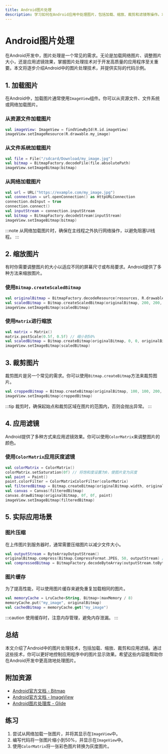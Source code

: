 ```yaml
---
title: Android图片处理
description: 学习如何在Android应用中处理图片，包括加载、缩放、裁剪和滤镜等操作。本文适合初学者，提供详细的代码示例和实际应用场景。
---
```


# Android图片处理

在Android开发中，图片处理是一个常见的需求。无论是加载网络图片、调整图片大小，还是应用滤镜效果，掌握图片处理技术对于开发高质量的应用程序至关重要。本文将逐步介绍Android中的图片处理技术，并提供实际的代码示例。

## 1. 加载图片

在Android中，加载图片通常使用`ImageView`组件。你可以从资源文件、文件系统或网络加载图片。

### 从资源文件加载图片

```kotlin
val imageView: ImageView = findViewById(R.id.imageView)
imageView.setImageResource(R.drawable.my_image)
```

### 从文件系统加载图片

```kotlin
val file = File("/sdcard/Download/my_image.jpg")
val bitmap = BitmapFactory.decodeFile(file.absolutePath)
imageView.setImageBitmap(bitmap)
```

### 从网络加载图片

```kotlin
val url = URL("https://example.com/my_image.jpg")
val connection = url.openConnection() as HttpURLConnection
connection.doInput = true
connection.connect()
val inputStream = connection.inputStream
val bitmap = BitmapFactory.decodeStream(inputStream)
imageView.setImageBitmap(bitmap)
```

:::note
从网络加载图片时，确保在主线程之外执行网络操作，以避免阻塞UI线程。
:::

## 2. 缩放图片

有时你需要调整图片的大小以适应不同的屏幕尺寸或布局要求。Android提供了多种方法来缩放图片。

### 使用`Bitmap.createScaledBitmap`

```kotlin
val originalBitmap = BitmapFactory.decodeResource(resources, R.drawable.my_image)
val scaledBitmap = Bitmap.createScaledBitmap(originalBitmap, 200, 200, true)
imageView.setImageBitmap(scaledBitmap)
```

### 使用`Matrix`进行缩放

```kotlin
val matrix = Matrix()
matrix.postScale(0.5f, 0.5f) // 缩小到50%
val scaledBitmap = Bitmap.createBitmap(originalBitmap, 0, 0, originalBitmap.width, originalBitmap.height, matrix, true)
imageView.setImageBitmap(scaledBitmap)
```

## 3. 裁剪图片

裁剪图片是另一个常见的需求。你可以使用`Bitmap.createBitmap`方法来裁剪图片。

```kotlin
val croppedBitmap = Bitmap.createBitmap(originalBitmap, 100, 100, 200, 200)
imageView.setImageBitmap(croppedBitmap)
```

:::tip
裁剪时，确保起始点和裁剪区域在图片的范围内，否则会抛出异常。
:::

## 4. 应用滤镜

Android提供了多种方式来应用滤镜效果。你可以使用`ColorMatrix`来调整图片的颜色。

### 使用`ColorMatrix`应用灰度滤镜

```kotlin
val colorMatrix = ColorMatrix()
colorMatrix.setSaturation(0f) // 将饱和度设置为0，使图片变为灰度
val paint = Paint()
paint.colorFilter = ColorMatrixColorFilter(colorMatrix)
val filteredBitmap = Bitmap.createBitmap(originalBitmap.width, originalBitmap.height, Bitmap.Config.ARGB_8888)
val canvas = Canvas(filteredBitmap)
canvas.drawBitmap(originalBitmap, 0f, 0f, paint)
imageView.setImageBitmap(filteredBitmap)
```

## 5. 实际应用场景

### 图片压缩

在上传图片到服务器时，通常需要压缩图片以减少文件大小。

```kotlin
val outputStream = ByteArrayOutputStream()
originalBitmap.compress(Bitmap.CompressFormat.JPEG, 50, outputStream) // 压缩质量为50%
val compressedBitmap = BitmapFactory.decodeByteArray(outputStream.toByteArray(), 0, outputStream.size())
```

### 图片缓存

为了提高性能，可以使用图片缓存来避免重复加载相同的图片。

```kotlin
val memoryCache = LruCache<String, Bitmap>(maxMemory / 8)
memoryCache.put("my_image", originalBitmap)
val cachedBitmap = memoryCache.get("my_image")
```

:::caution
使用缓存时，注意内存管理，避免内存泄漏。
:::

## 总结

本文介绍了Android中的图片处理技术，包括加载、缩放、裁剪和应用滤镜。通过这些技术，你可以更好地控制应用程序中的图片显示效果。希望这些内容能帮助你在Android开发中更高效地处理图片。

## 附加资源

- [Android官方文档 - Bitmap](https://developer.android.com/reference/android/graphics/Bitmap)
- [Android官方文档 - ImageView](https://developer.android.com/reference/android/widget/ImageView)
- [Android图片处理库 - Glide](https://github.com/bumptech/glide)

## 练习

1. 尝试从网络加载一张图片，并将其显示在`ImageView`中。
2. 编写代码将一张图片缩小到50%，并显示在`ImageView`中。
3. 使用`ColorMatrix`将一张彩色图片转换为灰度图片。
